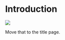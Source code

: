 <!-- The {.unnumbered} option here means that the introduction will be "Chapter 0." -->

# Introduction {.unnumbered}
![](./figure/orcID.png)

Move that to the title page.